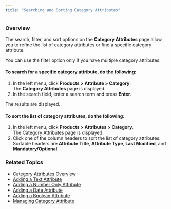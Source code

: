 ```yaml
---
title: "Searching and Sorting Category Attributes"
---
```


### Overview

The search, filter, and sort options on the **Category Attributes** page allow you to refine the list of category attributes or find a specific category attribute.

You can use the filter option only if you have multiple category attributes.

#### To search for a specific category attribute, do the following:

1. In the left menu, click **Products > Attribute > Category**.  
The **Category Attributes** page is displayed.
2. In the search field, enter a search term and press **Enter**.

The results are displayed.

#### To sort the list of category attributes, do the following:

1. In the left menu, click **Products > Attributes > Category**.  
The Category Attributes page is displayed.
2. Click one of the column headers to sort the list of category attributes.  
Sortable headers are **Attribute Title**, **Attribute Type**, **Last Modified**, and **Mandatory/Optional**.

### Related Topics

* [Category Attributes Overview](/docs/products-category-attributes-overview)
* [Adding a Text Attribute](/docs/products-adding-text-attribute-category)
* [Adding a Number Only Attribute](/docs/products-adding-number-only-attribute-category)
* [Adding a Date Attribute](/docs/products-adding-date-attribute-category)
* [Adding a Boolean Attribute](/docs/products-adding-boolean-attribute-category)
* [Managing Category Attribute](/docs/products-managing-category-attributes)